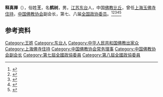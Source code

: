 '''释真禅'''（{{Bd|1916年|6月28日|1995年|}}），俗姓'''王'''，名'''鹤树'''，男，[[江苏|江苏]][[东台|东台]]人，中国[[佛教|佛教]][[比丘|比丘]]，曾任[[玉佛寺_(上海)|上海玉佛寺]][[住持|住持]]，[[中国佛教协会|中国佛教协会]]副会长，第七、八届[[中国人民政治协商会议全国委员会|全国政协委员]]。<ref>{{Cite book|title=历届全国政协委员人名辞典|author=|publisher=中国国际广播出版社|year=1996|isbn=9787507813746|location=北京|pages=286}}</ref><ref>{{Cite book|title=中华人民共和国职官志|author=何虎生, 李耀东, 向常福主编|publisher=中国社会出版社|year=2003|isbn=9787800883934|location=北京|pages=}}</ref><ref>{{Cite book|title=20世纪中华人物名字号辞典|author=周家珍编著|publisher=法律出版社|year=2000|isbn=9787503628320|location=北京|pages=}}</ref><ref>{{Cite book|title=佛教大辞典|author=任继愈主编; 杜继文副主编|publisher=江苏古籍出版社|year=2002|isbn=|location=南京|pages=}}</ref><ref>{{Cite book|title=禅宗大词典|author=袁宾, 康健主编|publisher=崇文书局|year=2010|isbn=|location=武汉|pages=}}</ref>

== 参考资料 ==
{{Reflist}}

{{中国人物小作品}}
{{Navboxes 
| title  = 真禅在[[中国佛教协会|中国佛教协会]]的职务
| list1  =
{{中国佛教协会第四届理事会}}
{{中国佛教协会第五届理事会}}
{{中国佛教协会第六届理事会}}
}}

{{Authority control}}
{{DEFAULTSORT:Shizhenchan}}
[[Category:王姓|Category:王姓]]
[[Category:东台人|Category:东台人]]
[[Category:中华人民共和国佛教出家众|Category:中华人民共和国佛教出家众]]
[[Category:上海佛寺住持|Category:上海佛寺住持]]
[[Category:中国佛教协会常务理事|Category:中国佛教协会常务理事]]
[[Category:中国佛教协会副会长|Category:中国佛教协会副会长]]
[[Category:第七屆全國政協委員|Category:第七屆全國政協委員]]
[[Category:第八屆全國政協委員|Category:第八屆全國政協委員]]